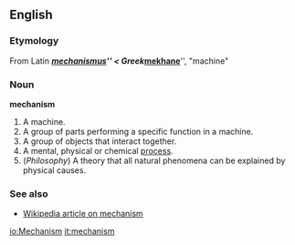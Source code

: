 ==English==
=== Etymology ===
From Latin '''''[[mechanismus]]''''' < Greek '''''[[mekhane]]''''', "machine"

===Noun===
'''mechanism'''
# A machine.
# A group of parts performing a specific function in a machine.
# A group of objects that interact together.
# A mental, physical or chemical [[process]].
# (''Philosophy'') A theory that all natural phenomena can be explained by physical causes.

===See also===
*[[w:mechanism|Wikipedia article on mechanism]]

[[io:Mechanism]]
[[it:mechanism]]